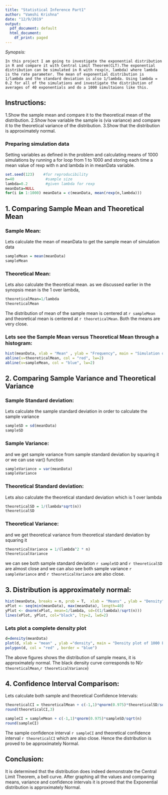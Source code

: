 ---
title: "Statistical Inference Part1"
author: "Vamshi Krishna"
date: "12/9/2019"
output:
  pdf_document: default
  html_document:
    df_print: paged
---

*Synopsis:* 

    In this project I am going to investigate the exponential distribution in R and compare it with Central Limit Theorem(CLT).The exponential distribution can be simulated in R with rexp(n, lambda) where lambda is the rate parameter. The mean of exponential distribution is 1/lambda and the standard deviation is also 1/lambda. Using lambda = 0.2 for all of the simulations and investigate the distribution of averages of 40 exponentials and do a 1000 simultaions like this.
  
## Instructions:

  1.Show the sample mean and compare it to the theoretical mean of the distribution.
  2.Show how variable the sample is (via variance) and compare it to the theoretical variance of the distribution.
  3.Show that the distribution is approximately normal.

### Preparing simulation data

Setting variables as defined in the problem and calculating means of 1000 simulations by running a for loop from 1 to 1000 and storing each time a mean value of rexp with n and lambda in in meanData variable.

```{r}
set.seed(123)    #for reproducibility
n=40              #sample size
lambda=0.2        #given lambda for rexp
meanData=NULL        
for(i in 1:1000) meanData = c(meanData, mean(rexp(n,lambda)))
```

## 1. Comparing Sample Mean and Theoretical Mean


### Sample Mean:

Lets calculate the mean of meanData to get the sample mean of simulation data

```{r}
sampleMean = mean(meanData)
sampleMean
```

### Theoretical Mean:

Lets also calculate the theoretical mean. as we discussed earlier in the synopsis mean is the 1 over lambda,

```{r}
theoreticalMean=1/lambda
theoreticalMean
```

The distribution of mean of the sample mean is centered at `r sampleMean` and theoretical mean is centered at `r theoreticalMean`. Both the means are very close.

### Lets see the Sample Mean versus Theoretical Mean through a histogram:

```{r}
hist(meanData, xlab = "Mean" , ylab = "Frequency", main = "Simulation of Exponential Distribution")
abline(v=theoreticalMean, col = "red", lw=2)
abline(v=sampleMean, col = "blue", lw=2)
```


## 2. Comparing Sample Variance and Theoretical Variance

### Sample Standard deviation:

Lets calculate the sample standard deviation in order to calculate the sample variance

```{r}
sampleSD = sd(meanData)
sampleSD
```

### Sample Variance:

and we get sample variance from sample standard deviation by squaring it or we can use var() function

```{r}
sampleVariance = var(meanData)
sampleVariance
```

### Theoretical Standard deviation:

Lets also calculate the theoretical standard deviation which is 1 over lambda

```{r}
theoreticalSD = 1/(lambda*sqrt(n))
theoreticalSD
```

### Theoretical Variance:

and we get theoretical variance from theoretical standard deviation by squaring it

```{r}
theoreticalVariance = 1/(lambda^2 * n)
theoreticalVariance
```

we can see both sample standard deviation `r sampleSD` and `r theoreticalSD` are almost close and 
we can also see both sample variance `r sampleVariance` and `r theoreticalVariance` are also close.

## 3. Distribution is approximately normal:

```{r}
hist(meanData, breaks = n, prob = T,  xlab = "Means" , ylab = "Density" , main = "Density curve of meanData")
xPlot <- seq(min(meanData), max(meanData), length=40)
yPlot <- dnorm(xPlot, mean=1/lambda, sd=((1/lambda)/sqrt(n)))
lines(xPlot, yPlot, col="black", lty=2, lwd=2)
```

### Lets plot a complete density plot
```{r}
d=density(meanData)
plot(d, xlab = "mean" , ylab ="density", main = "Density plot of 1000 Exponential simulations")
polygon(d, col = "red" , border = "blue")
```

The above figures shows the distribution of sample means, it is approximately normal. The black density curve corresponds to N(`r theoreticalMean `,`r theoreticalVariance`)

## 4. Confidence Interval Comparison:

Lets calculate both sample and theoretical Confidence Intervals:

```{r}
theoreticalCI = theoreticalMean + c(-1,1)*qnorm(0.975)*theoreticalSD/sqrt(n)
round(theoreticalCI,3)
```

```{r}
sampleCI = sampleMean + c(-1,1)*qnorm(0.975)*sampleSD/sqrt(n)
round(sampleCI)
```

The sample confidence interval `r sampleCI` and theoretical confidence interval `r theoreticalCI` which are also close. Hence the distribution is proved to be approximately Normal.

## Conclusion:

It is determined thst the distribution does indeed demonstrate the Central Limit Theorem, a bell curve.
After graphing all the values and comparing means, variance and confidence intervals it is proved that the Exponential distribution is approximately Normal.

